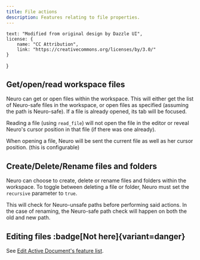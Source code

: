 ```yaml
---
title: File actions
description: Features relating to file properties.
---
```



    text: "Modified from original design by Dazzle UI",
    license: {
        name: "CC Attribution",
        link: "https://creativecommons.org/licenses/by/3.0/"
    }
}

<CenterIcon Icon={NeuroFiles} credits="File actions icon by KTrain5369" attribs={attribs} />

## Get/open/read workspace files

Neuro can get or open files within the workspace. This will either get the list of Neuro-safe files in the workspace, or open files as specified (assuming the path is Neuro-safe).
If a file is already opened, its tab will be focused.

Reading a file (using `read_file`) will not open the file in the editor or reveal Neuro's cursor position in that file (if there was one already).

When opening a file, Neuro will be sent the current file as well as her cursor position. (this is configurable)

## Create/Delete/Rename files and folders

Neuro can choose to create, delete or rename files and folders within the workspace.
To toggle between deleting a file or folder, Neuro must set the `recursive` parameter to `true`.

This will check for Neuro-unsafe paths before performing said actions.
In the case of renaming, the Neuro-safe path check will happen on both the old and new path.

## Editing files :badge[Not here]{variant=danger}

See [Edit Active Document's feature list](/docs/client/reference/features/edit-active-document).
